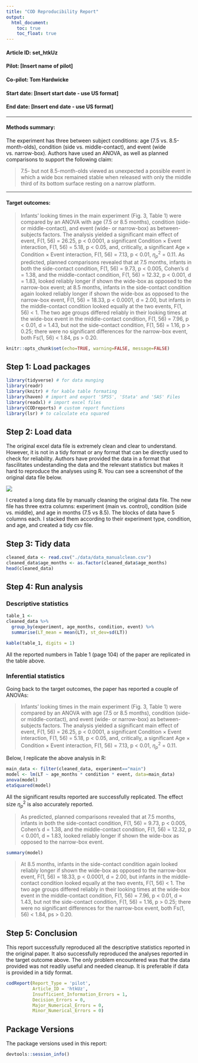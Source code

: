 ```yaml
---
title: "COD Reproducibility Report"
output:
  html_document:
    toc: true
    toc_float: true
---
```


#### Article ID: set_htkUz
#### Pilot: [Insert name of pilot]
#### Co-pilot: Tom Hardwicke  
#### Start date: [Insert start date - use US format]
#### End date: [Insert end date - use US format]   

-------

#### Methods summary: 

The experiment has three between subject conditions: age (7.5 vs. 8.5-month-olds), condition (side vs. middle-contact), and event (wide vs. narrow-box). Authors have used an ANOVA, as well as planned comparisons to support the following claim: 

> 7.5- but not 8.5-month-olds viewed as unexpected a possible event in which a wide box remained stable when released with only the middle third of its bottom surface resting on a narrow platform. 

------

#### Target outcomes: 

> Infants' looking times in the main experiment (Fig. 3, Table 1) were compared by an ANOVA with age (7.5 or 8.5 months), condition (side- or middle-contact), and event (wide- or narrow-box) as between-subjects factors. The analysis yielded a significant main effect of event, F(1, 56) = 26.25, p < 0.0001, a significant Condition $\times$ Event interaction, F(1, 56) = 5.18, p < 0.05, and, critically, a significant Age $\times$ Condition $\times$ Event interaction, F(1, 56) = 7.13, p < 0.01, $\eta_p^2$ = 0.11. As predicted, planned comparisons revealed that at 7.5 months, infants in both the side-contact condition, F(1, 56) = 9.73, p < 0.005, Cohen's d = 1.38, and the middle-contact condition, F(1, 56) = 12.32, p < 0.001, d = 1.83, looked reliably longer if shown the wide-box as opposed to the narrow-box event; at 8.5 months, infants in the side-contact condition again looked reliably longer if shown the wide-box as opposed to the narrow-box event, F(1, 56) = 18.33, p < 0.0001, d = 2.00, but infants in the middle-contact condition looked equally at the two events, F(1, 56) < 1. The two age groups differed reliably in their looking times at the wide-box event in the middle-contact condition, F(1, 56) = 7.96, p < 0.01, d = 1.43, but not the side-contact condition, F(1, 56) = 1.16, p > 0.25; there were no significant differences for the narrow-box event, both Fs(1, 56) < 1.84, ps > 0.20.

```r
knitr::opts_chunk$set(echo=TRUE, warning=FALSE, message=FALSE)
```

## Step 1: Load packages

```r
library(tidyverse) # for data munging
library(readr)
library(knitr) # for kable table formating
library(haven) # import and export 'SPSS', 'Stata' and 'SAS' Files
library(readxl) # import excel files
library(CODreports) # custom report functions
library(lsr) # to calculate eta squared
```

## Step 2: Load data

The original excel data file is extremely clean and clear to understand. However, it is not in a tidy format or any format that can be directly used to check for reliability. Authors have provided the data in a format that fascilitates undestanding the data and the relevant statistics but makes it hard to reproduce the analyses using R. You can see a screenshot of the original data file below.  

![](./data/original_data.png) 

I created a long data file by manually cleaning the original data file. The new file has three extra columns: experiment (main vs. control), condition (side vs. middle), and age in months (7.5 vs 8.5). The blocks of data have 5 columns each. I stacked them according to their experiment type, condition, and age, and created a tidy csv file.

## Step 3: Tidy data

```r
cleaned_data <- read.csv("./data/data_manualclean.csv")
cleaned_data$age_months <- as.factor(cleaned_data$age_months)
head(cleaned_data)
```

## Step 4: Run analysis

<!-- ### Pre-processing -->

<!-- [you can remove this section if no pre-processing is required] -->

<!-- ```{r} -->
<!-- ``` -->

### Descriptive statistics

```r
table_1 <-
cleaned_data %>%
  group_by(experiment, age_months, condition, event) %>%
  summarise(LT_mean = mean(LT), st_dev=sd(LT))

kable(table_1, digits = 1)
```

All the reported numbers in Table 1 (page 104) of the paper are replicated in the table above.

### Inferential statistics

Going back to the target outcomes, the paper has reported a couple of ANOVAs: 

> Infants' looking times in the main experiment (Fig. 3, Table 1) were compared by an ANOVA with age (7.5 or 8.5 months), condition (side- or middle-contact), and event (wide- or narrow-box) as between-subjects factors. The analysis yielded a significant main effect of event, F(1, 56) = 26.25, p < 0.0001, a significant Condition $\times$ Event interaction, F(1, 56) = 5.18, p < 0.05, and, critically, a significant Age $\times$ Condition $\times$ Event interaction, F(1, 56) = 7.13, p < 0.01, $\eta_p^2$ = 0.11.

Below, I replicate the above analysis in R:

```r
main_data <- filter(cleaned_data, experiment=="main")
model <- lm(LT ~ age_months * condition * event, data=main_data)
anova(model)
etaSquared(model)
```

All the significant results reported are successfully replicated. The effect size $\eta_p^2$ is also accurately reported.

> As predicted, planned comparisons revealed that at 7.5 months, infants in both the side-contact condition, F(1, 56) = 9.73, p < 0.005, Cohen's d = 1.38, and the middle-contact condition, F(1, 56) = 12.32, p < 0.001, d = 1.83, looked reliably longer if shown the wide-box as opposed to the narrow-box event. 

```r
summary(model)
```

> At 8.5 months, infants in the side-contact condition again looked reliably longer if shown the wide-box as opposed to the narrow-box event, F(1, 56) = 18.33, p < 0.0001, d = 2.00, but infants in the middle-contact condition looked equally at the two events, F(1, 56) < 1. The two age groups differed reliably in their looking times at the wide-box event in the middle-contact condition, F(1, 56) = 7.96, p < 0.01, d = 1.43, but not the side-contact condition, F(1, 56) = 1.16, p > 0.25; there were no significant differences for the narrow-box event, both Fs(1, 56) < 1.84, ps > 0.20.

## Step 5: Conclusion

This report successfully reproduced all the descriptive statistics reported in the original paper. It also successfully reproduced the analyses reported in the target outcome above. The only problem encountered was that the data provided was not readily useful and needed cleanup. It is preferable if data is provided in a tidy format.

```r
codReport(Report_Type = 'pilot',
          Article_ID = 'htkUz', 
          Insufficient_Information_Errors = 1,
          Decision_Errors = 0, 
          Major_Numerical_Errors = 0, 
          Minor_Numerical_Errors = 0)
```

## Package Versions
The package versions used in this report:

```r
devtools::session_info()
```
